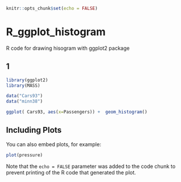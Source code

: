 
```{r setup, include=FALSE}
knitr::opts_chunk$set(echo = FALSE)
```

# R_ggplot_histogram
R code for drawing hisogram with ggplot2 package

## 1
```{r cars}
library(ggplot2)
library(MASS)

data("Cars93")   
data("minn38")   

ggplot( Cars93, aes(x=Passengers)) +  geom_histogram()   
```


## Including Plots

You can also embed plots, for example:

```{r pressure, echo=FALSE}
plot(pressure)
```

Note that the `echo = FALSE` parameter was added to the code chunk to prevent printing of the R code that generated the plot.
